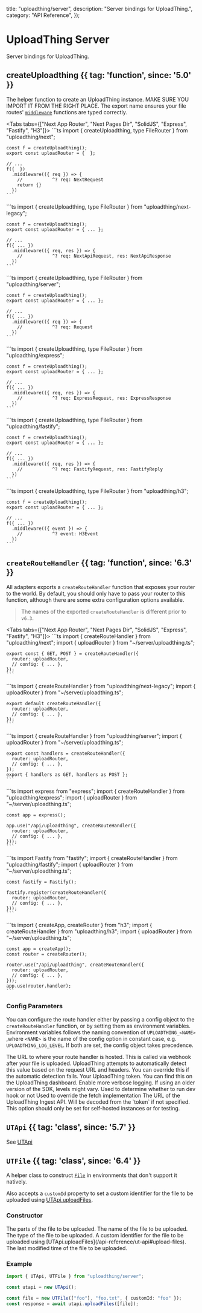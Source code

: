 
  title: "uploadthing/server",
  description: "Server bindings for UploadThing.",
  category: "API Reference",
});

# UploadThing Server

Server bindings for UploadThing.

## createUploadthing {{ tag: 'function', since: '5.0' }}

The helper function to create an UploadThing instance. MAKE SURE YOU IMPORT IT
FROM THE RIGHT PLACE. The export name ensures your file routes'
[`middleware`](/api-reference/file-routes#middleware) functions are typed
correctly.

<Tabs tabs={["Next App Router", "Next Pages Dir", "SolidJS", "Express", "Fastify", "H3"]}>
  <Tab>
    ```ts
    import { createUploadthing, type FileRouter } from "uploadthing/next";

    const f = createUploadthing();
    export const uploadRouter = {  };

    // ...
    f({  })
      .middleware(({ req }) => {
        //           ^? req: NextRequest
        return {}
      })
    ```

  </Tab>
  <Tab>
    ```ts
    import { createUploadthing, type FileRouter } from "uploadthing/next-legacy";

    const f = createUploadthing();
    export const uploadRouter = { ... };

    // ...
    f({ ... })
      .middleware(({ req, res }) => {
        //           ^? req: NextApiRequest, res: NextApiResponse
      })
    ```

  </Tab>
  <Tab>
    ```ts
    import { createUploadthing, type FileRouter } from "uploadthing/server";

    const f = createUploadthing();
    export const uploadRouter = { ... };

    // ...
    f({ ... })
      .middleware(({ req }) => {
        //           ^? req: Request
      })
    ```

  </Tab>

  <Tab>
    ```ts
    import { createUploadthing, type FileRouter } from "uploadthing/express";

    const f = createUploadthing();
    export const uploadRouter = { ... };

    // ...
    f({ ... })
      .middleware(({ req, res }) => {
        //           ^? req: ExpressRequest, res: ExpressResponse
      })
    ```

  </Tab>

  <Tab>
    ```ts
    import { createUploadthing, type FileRouter } from "uploadthing/fastify";

    const f = createUploadthing();
    export const uploadRouter = { ... };

    // ...
    f({ ... })
      .middleware(({ req, res }) => {
        //           ^? req: FastifyRequest, res: FastifyReply
      })
    ```

  </Tab>

  <Tab>
    ```ts
    import { createUploadthing, type FileRouter } from "uploadthing/h3";

    const f = createUploadthing();
    export const uploadRouter = { ... };

    // ...
    f({ ... })
      .middleware(({ event }) => {
        //           ^? event: H3Event
      })
    ```

  </Tab>
</Tabs>

## `createRouteHandler` {{ tag: 'function', since: '6.3' }}

All adapters exports a `createRouteHandler` function that exposes your router to
the world. By default, you should only have to pass your router to this
function, although there are some extra configuration options available.

> The names of the exported `createRouteHandler` is different prior to `v6.3`.

<Tabs tabs={["Next App Router", "Next Pages Dir", "SolidJS", "Express", "Fastify", "H3"]}>
  <Tab>
    ```ts
    import { createRouteHandler } from "uploadthing/next";
    import { uploadRouter } from "~/server/uploadthing.ts";

    export const { GET, POST } = createRouteHandler({
      router: uploadRouter,
      // config: { ... },
    });
    ```

  </Tab>
  <Tab>
    ```ts
    import { createRouteHandler } from "uploadthing/next-legacy";
    import { uploadRouter } from "~/server/uploadthing.ts";

    export default createRouteHandler({
      router: uploadRouter,
      // config: { ... },
    });
    ```

  </Tab>
  <Tab>
    ```ts
    import { createRouteHandler } from "uploadthing/server";
    import { uploadRouter } from "~/server/uploadthing.ts";

    export const handlers = createRouteHandler({
      router: uploadRouter,
      // config: { ... },
    });
    export { handlers as GET, handlers as POST };
    ```

  </Tab>

  <Tab>
    ```ts
    import express from "express";
    import { createRouteHandler } from "uploadthing/express";
    import { uploadRouter } from "~/server/uploadthing.ts";

    const app = express();

    app.use("/api/uploadthing", createRouteHandler({
      router: uploadRouter,
      // config: { ... },
    }));
    ```

  </Tab>

  <Tab>
    ```ts
    import Fastify from "fastify";
    import { createRouteHandler } from "uploadthing/fastify";
    import { uploadRouter } from "~/server/uploadthing.ts";

    const fastify = Fastify();

    fastify.register(createRouteHandler({
      router: uploadRouter,
      // config: { ... },
    }));
    ```

  </Tab>

  <Tab>
    ```ts
    import { createApp, createRouter } from "h3";
    import { createRouteHandler } from "uploadthing/h3";
    import { uploadRouter } from "~/server/uploadthing.ts";

    const app = createApp();
    const router = createRouter();

    router.use("/api/uploadthing", createRouteHandler({
      router: uploadRouter,
      // config: { ... },
    }));
    app.use(router.handler);
    ```

  </Tab>
</Tabs>

### Config Parameters

You can configure the route handler either by passing a config object to the
`createRouteHandler` function, or by setting them as environment variables.
Environment variables follows the naming convention of `UPLOADTHING_<NAME>`
,where `<NAME>` is the name of the config option in constant case, e.g.
`UPLOADTHING_LOG_LEVEL`. If both are set, the config object takes precedence.

<Properties>
  <Property name="callbackUrl" type="string" since="6.0">
    The URL to where your route handler is hosted. This is called via webhook
    after your file is uploaded. UploadThing attempts to automatically detect
    this value based on the request URL and headers. You can override this if
    the automatic detection fails.
  </Property>
  <Property
    name="token"
    type="string"
    since="7.0"
    defaultValue="env.UPLOADTHING_TOKEN"
  >
    Your UploadThing token. You can find this on the UploadThing dashboard.
  </Property>
  <Property
    name="logLevel"
    type="Error | Warning | Info | Debug | Trace"
    since="7.0"
    defaultValue="Info"
  >
    Enable more verbose logging.
    <Note>If using an older version of the SDK, levels might vary.</Note>
  </Property>
  <Property
    name="isDev"
    type="boolean"
    since="6.3"
    defaultValue="env.NODE_ENV === 'development'"
  >
    Used to determine whether to run dev hook or not
  </Property>
  <Property
    name="fetch"
    type="FetchEsque"
    since="6.3"
    defaultValue="globalThis.fetch"
  >
    Used to override the fetch implementation
  </Property>
  <Property name="ingestUrl" type="string" since="7.0">
    The URL of the UploadThing Ingest API. Will be decoded from the `token` if
    not specified.
    <Note>
      This option should only be set for self-hosted instances or for testing.
    </Note>
  </Property>
</Properties>

## `UTApi` {{ tag: 'class', since: '5.7' }}

See [UTApi](/api-reference/ut-api)

## `UTFile` {{ tag: 'class', since: '6.4' }}

A helper class to construct
[`File`](https://developer.mozilla.org/en-US/docs/Web/API/File) in environments
that don't support it natively.

Also accepts a `customId` property to set a custom identifier for the file to be
uploaded using [UTApi.uploadFiles](/api-reference/ut-api#upload-files).

### Constructor

<Properties>
  <Property name="parts" type="BlobPart[]" required>
    The parts of the file to be uploaded.
  </Property>
  <Property name="name" type="string" required>
    The name of the file to be uploaded.
  </Property>
  <Property name="opts.type" type="string" since="6.4">
    The type of the file to be uploaded.
  </Property>
  <Property name="opts.customId" type="string" since="6.4">
    A custom identifier for the file to be uploaded using
    [UTApi.uploadFiles](/api-reference/ut-api#upload-files).
  </Property>
  <Property name="opts.lastModified" type="number" since="6.4">
    The last modified time of the file to be uploaded.
  </Property>
</Properties>

### Example

```ts
import { UTApi, UTFile } from "uploadthing/server";

const utapi = new UTApi();

const file = new UTFile(["foo"], "foo.txt", { customId: "foo" });
const response = await utapi.uploadFiles([file]);
```
